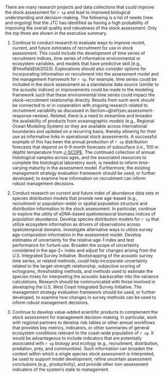 <!-- This section is loaded from within
executive-summary/executive-summary.rmd and also from
research-needs-section/research-needs-loader.rmd -->

There are many research projects and data collections that could improve
the stock assessment for `r sp` and lead to improved biological understanding
and decision-making. The following is a list of needs (new and ongoing) that the
JTC has identified as having a high probability of improving the overall
quality and robustness of the stock assessment.  Only the top three are shown
in the executive summary.

1. Continue to conduct research to evaluate ways to improve recent, current,
and future estimates of recruitment for use in stock assessment. This could
include the development of time series of recruitment indices, time series of
informative environmental or ecosystem variables, and models that have
predictive skill [e.g., @VestfalsEtAl2023]. Explorations should also consider
options for incorporating information on recruitment into the assessment model
and the management framework for `r sp`. For example, time series could be
included in the stock assessment as a standalone data source (similar to the
acoustic indices) or improvements could be made to the modeling framework
such that these environmental time series could impact the stock--recruitment
relationship directly. Results from such work should be connected to or in
cooperation with ongoing research related to recruitment variability as discussed
in Section~\@ref(sec:assessment-response-review). Related, there is a need to
streamline and broaden the availability of products from oceanographic models
(e.g., Regional Ocean Modeling System) so they are available across
international boundaries and updated on a recurring basis, thereby allowing for
their use as informative links in operational stock assessments. A successful
example of this has been the annual production of `r sp` distribution forecasts
that depend on 6--9 month forecasts of subsurface (i.e., 100 m depth)
temperature from [J-SCOPE](http://www.nanoos.org/products/j-scope/home.php).
The continued collection of annual histological samples across ages, and the associated
resources to complete the histological laboratory work, is needed
to inform time-varying maturity in the assessment model.
Furthermore, the existing management strategy evaluation framework should be
used, or further developed, to examine how information on recruitment can
inform robust management decisions.

2. Conduct research on current and future index of abundance data sets
or species distribution models that provide new age-based (e.g.,
recruitment or population-wide) or spatial population structure and
distribution information to the stock assessment.  In particular,
continue to explore the utility of eDNA-based spatiotemporal biomass indices
of population abundance. Develop species distribution models for `r sp`
that utilize ecosystem information as drivers of observations across
spatiotemporal domains. Investigate alternative ways to utilize survey
age-composition information in the assessment model. Develop estimates of
uncertainty for the relative age-1 index and test performance for furture use.
Broaden the scope of
uncertainty considered in the age-2$+$ index and adjust for changes arising
from the U.S. Integrated Survey Initiative. Bootstrapping of the
acoustic survey time series, or related methods, could help incorporate
uncertainty related to the target-strength relationship, subjective scoring of
echograms, thresholding methods, and methods used to estimate the species mixes
for interpreting the acoustic backscatter into the variance calculations.
Research should be communicated with those involved in developing the U.S. West
Coast Integrated Survey Initiative. The management strategy evaluation
framework should be used, or further developed, to examine how changes in
survey methods can be used to inform robust management decisions.

3. Continue to develop value-added scientific products to complement the stock
assessment for management decision-making. In particular, work with regional
partners to develop risk tables or other annual workflows that provides key
metrics, indicators, or other summaries of general ecosystem conditions relevant
to the coast-wide population of `r sp`.  It would be advantageous to include
indicators that are potentially associated with `r sp` biology and ecology (e.g.,
recruitment, distribution, predation, prey, and communities). Such information can
broaden the context within which a single species stock assessment is interpreted,
be used to support model development, refine uncertain assessment conclusions
(e.g., productivity), and provide other non-assessment indicators of the
system's state to management.

